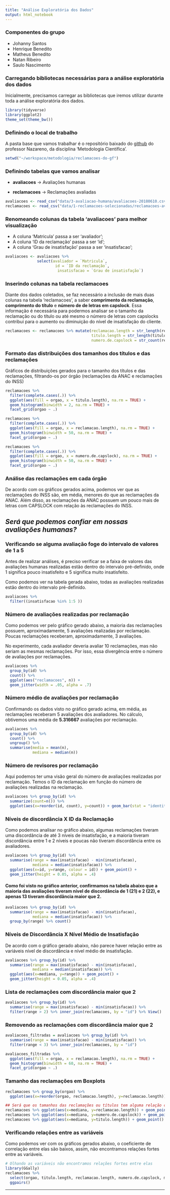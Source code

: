 ```yaml
---
title: "Análise Exploratória dos Dados"
output: html_notebook
---
```

### Componentes do grupo
* Johanny Santos
* Henrique Benedito
* Matheus Benedito
* Natan Ribeiro
* Saulo Nascimento
<p>

### Carregando bibliotecas necessárias para a análise exploratória dos dados
Inicialmente, precisamos carregar as bibliotecas que iremos utilizar durante toda a análise exploratória dos dados.
```r
library(tidyverse)
library(ggplot2)
theme_set(theme_bw())
```

### Definindo o local de trabalho
A pasta base que vamos trabalhar é o repositório baixado do [github](https://github.com/nazareno/reclamacoes-do-gf) do professor Nazareno, da disciplina 'Metodologia Científica'.
```r
setwd("~/workspace/metodologia/reclamacoes-do-gf")
```

### Definindo tabelas que vamos analisar
* **avaliacoes** -> Avaliações humanas <p>
* **reclamacoes** -> Reclamações avaliadas
```r
avaliacoes <- read_csv("data/3-avaliacao-humana/avaliacoes-20180610.csv")
reclamacoes <- read_csv("data/1-reclamacoes-selecionadas/reclamacoes-avaliadas.csv")
```

### Renomeando colunas da tabela 'avaliacoes' para melhor visualização
* A coluna 'Matricula' passa a ser 'avaliador';
* A coluna 'ID da reclamação' passa a ser 'id';
* A coluna 'Grau de insatisfação' passa a ser 'insatisfacao';
```r
avaliacoes <- avaliacoes %>% 
              select(avaliador = `Matricula`, 
                      id = `ID da reclamação`, 
                       insatisfacao = `Grau de insatisfação`)
```

### Inserindo colunas na tabela **reclamacoes**
Diante dos dados coletados, se faz necessário a inclusão de mais duas colunas na tabela 'reclamacoes', a saber **comprimento da reclamação**, **comprimento do título** e **número de de letras em capslock**. Essa informação é necessária para podermos analisar se o tamanho da reclamação ou do título ou até mesmo o número de letras com capslocks contribui para o aumento ou diminuição do nível de insatisfação do cliente.
```r
reclamacoes <- reclamacoes %>% mutate(reclamacao.length = str_length(reclamacao),
                                      titulo.length = str_length(titulo),
                                      numero.de.capslock = str_count(reclamacoes$reclamacao, "\\b[A-Z]{2,}\\b"))
```


### Formato das distribuições dos tamanhos dos títulos e das reclamações
Gráficos de distribuições gerados para o tamanho dos títulos e das reclamações, filtrando-os por órgão (reclamações da ANAC e reclamações do INSS)
```r
reclamacoes %>% 
  filter(complete.cases(.)) %>% 
  ggplot(aes(fill = orgao, x = titulo.length), na.rm = TRUE) + 
  geom_histogram(binwidth = 2, na.rm = TRUE) + 
  facet_grid(orgao ~ .)

reclamacoes %>% 
  filter(complete.cases(.)) %>% 
  ggplot(aes(fill = orgao, x = reclamacao.length), na.rm = TRUE) + 
  geom_histogram(binwidth = 50, na.rm = TRUE) + 
  facet_grid(orgao ~ .)

reclamacoes %>% 
  filter(complete.cases(.)) %>% 
  ggplot(aes(fill = orgao, x = numero.de.capslock), na.rm = TRUE) + 
  geom_histogram(binwidth = 50, na.rm = TRUE) + 
  facet_grid(orgao ~ .)
```

### Análise das reclamações em cada órgão
De acordo com os gráficos gerados acima, podemos ver que as reclamações do INSS são, em média, menores do que as reclamações da ANAC. Além disso, as reclamações da ANAC possuem um pouco mais de letras com CAPSLOCK com relação às reclamações do INSS.

<p>
## *Será que podemos confiar em nossas avaliações humanas?*
</p>
### Verificando se alguma avaliação foge do intervalo de valores de 1 a 5
Antes de realizar análises, é preciso verificar se a faixa de valores das avaliações humanas realizadas estão dentro do intervalo pré-definido, onde 1 significa pouco insatisfeito e 5 significa muito insatisfeito.<p>
<p></p>
Como podemos ver na tabela gerada abaixo, todas as avaliações realizadas estão dentro do intervalo pré-definido.
```r
avaliacoes %>% 
  filter((insatisfacao %in% 1:5 ))
```

### Número de avaliações realizadas por reclamação
Como podemos ver pelo gráfico gerado abaixo, a maioria das reclamações possuem, aproximadamente, 5 avaliações realizadas por reclamação. Poucas reclamações receberam, aproximadamente, 3 avaliações. <p>
No experimento, cada avaliador deveria avaliar 10 reclamações, mas não seriam as mesmas reclamações. Por isso, essa divergência entre o número de avaliações por reclamações.
```r
avaliacoes %>% 
  group_by(id) %>% 
  count() %>% 
  ggplot(aes("reclamacoes", n)) + 
  geom_jitter(width = .05, alpha = .7)
```

### Número médio de avaliações por reclamação
Confirmando os dados visto no gráfico gerado acima, em média, as reclamações receberam 5 avaliações dos avaliadores. No cálculo, obtivemos uma média de **5.316667** avaliações por reclamação.

```r
avaliacoes %>% 
  group_by(id) %>% 
  count() %>%
  ungroup() %>% 
  summarise(media = mean(n), 
            mediana = median(n))
```

### Número de revisores por reclamação
Aqui podemos ter uma visão geral do número de avaliações realizadas por reclamação. Temos o ID da reclamação em função do número de avaliações realizadas na reclamação.
```r
avaliacoes %>% group_by(id) %>% 
  summarize(count=n()) %>% 
  ggplot(aes(x=reorder(id, count), y=count)) + geom_bar(stat = "identity")
```

### Níveis de discordância X ID da Reclamação
Como podemos analisar no gráfico abaixo, algumas reclamações tiveram uma discordância de até 3 níveis de insatisfação, e a maioria tiveram discordância entre 1 e 2 níveis e poucas não tiveram discordância entre os avaliadores.
```r
avaliacoes %>% group_by(id) %>% 
  summarise(range = max(insatisfacao) - min(insatisfacao),
            mediana = median(insatisfacao)) %>% 
  ggplot(aes(x=id, y=range, colour = id)) + geom_point() +
  geom_jitter(height = 0.05, alpha = .4)
```

#### Como foi visto no gráfico anterior, confirmamos na tabela abaixo que a maioria das avaliações tiveram nível de discordância de 1 (21) e 2 (22), e apenas 13 tiveram discordância maior que 2.
```r
avaliacoes %>% group_by(id) %>% 
  summarise(range = max(insatisfacao) - min(insatisfacao),
            mediana = median(insatisfacao)) %>% 
  group_by(range) %>% count()
```

### Níveis de Discordância X Nível Médio de Insatisfação 
De acordo com o gráfico gerado abaixo, não parece haver relação entre as variáveis nível de discordância e nível médio de insatisfação.
```r
avaliacoes %>% group_by(id) %>% 
  summarise(range = max(insatisfacao) - min(insatisfacao),
            mediana = median(insatisfacao)) %>% 
  ggplot(aes(x=mediana, y=range)) + geom_point() +
  geom_jitter(height = 0.05, alpha = .4)
```

### Lista de reclamações com discordância maior que 2
```r
avaliacoes %>% group_by(id) %>% 
  summarise(range = max(insatisfacao) - min(insatisfacao)) %>% 
  filter(range > 2) %>% inner_join(reclamacoes, by = "id") %>% View()
```

### Removendo as reclamações com discordância maior que 2
```r
avaliacoes_filtradas = avaliacoes %>% group_by(id) %>% 
  summarise(range = max(insatisfacao) - min(insatisfacao)) %>% 
  filter(range < 3) %>% inner_join(reclamacoes, by = "id")
```

```r
avaliacoes_filtradas %>% 
  ggplot(aes(fill = orgao, x = reclamacao.length), na.rm = TRUE) + 
  geom_histogram(binwidth = 60, na.rm = TRUE) + 
  facet_grid(orgao ~ .)
```

### Tamanho das reclamações em Boxplots
```r
reclamacoes %>% group_by(orgao) %>% 
  ggplot(aes(x=reorder(orgao, reclamacao.length), y=reclamacao.length)) + geom_boxplot()
```

```r
## Será que os tamanhos das reclamações ou títulos tem alguma relação com o nível de insatisfação?
reclamacoes %>% ggplot(aes(x=mediana, y=reclamacao.length)) + geom_point()
reclamacoes %>% ggplot(aes(x=mediana, y=numero.de.capslock)) + geom_point()
reclamacoes %>% ggplot(aes(x=mediana, y=titulo.length)) + geom_point()
```

### Verificando relações entre as variáveis
Como podemos ver com os gráficos gerados abaixo, o coeficiente de correlação entre elas são baixos, assim, não encontramos relações fortes entre as variáveis.

```r
# Olhando as variáveis não encontramos relações fortes entre elas
library(GGally)
reclamacoes %>% 
  select(orgao, titulo.length, reclamacao.length, numero.de.capslock, mediana) %>% 
  ggpairs()
```

------------------------------------------------------------------------------------------------------

